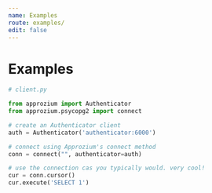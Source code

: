 ```yaml
---
name: Examples
route: examples/
edit: false
---
```


# Examples

```python
# client.py

from approzium import Authenticator
from approzium.psycopg2 import connect

# create an Authenticator client
auth = Authenticator('authenticator:6000')

# connect using Approzium's connect method
conn = connect("", authenticator=auth)

# use the connection cas you typically would. very cool!
cur = conn.cursor()
cur.execute('SELECT 1')
```
